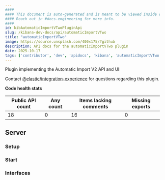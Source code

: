 ```yaml
---
####
#### This document is auto-generated and is meant to be viewed inside our experimental, new docs system.
#### Reach out in #docs-engineering for more info.
####
id: kibAutomaticImportVTwoPluginApi
slug: /kibana-dev-docs/api/automaticImportVTwo
title: "automaticImportVTwo"
image: https://source.unsplash.com/400x175/?github
description: API docs for the automaticImportVTwo plugin
date: 2025-10-17
tags: ['contributor', 'dev', 'apidocs', 'kibana', 'automaticImportVTwo']
---
```


Plugin implementing the Automatic Import V2 API and UI

Contact [@elastic/integration-experience](https://github.com/orgs/elastic/teams/integration-experience) for questions regarding this plugin.

**Code health stats**

| Public API count  | Any count | Items lacking comments | Missing exports |
|-------------------|-----------|------------------------|-----------------|
| 18 | 0 | 16 | 0 |

## Server

### Setup
<DocDefinitionList data={[automaticImportVTwoObj.server.setup]}/>

### Start
<DocDefinitionList data={[automaticImportVTwoObj.server.start]}/>

### Interfaces
<DocDefinitionList data={automaticImportVTwoObj.server.interfaces}/>

